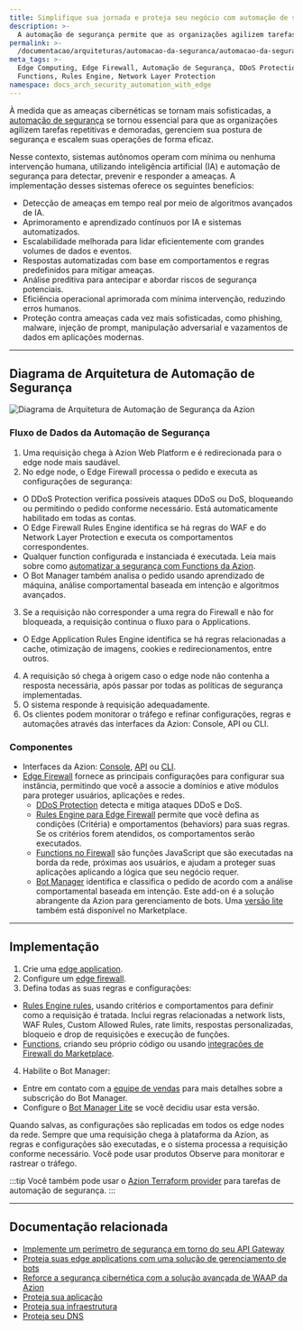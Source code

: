 ```yaml
---
title: Simplifique sua jornada e proteja seu negócio com automação de segurança
description: >-
  A automação de segurança permite que as organizações agilizem tarefas repetitivas e demoradas, gerenciem sua postura de segurança e escalem suas operações.
permalink: >-
  /documentacao/arquiteturas/automacao-da-seguranca/automacao-da-seguranca-com-edge-computing/
meta_tags: >-
  Edge Computing, Edge Firewall, Automação de Segurança, DDoS Protection, Edge
  Functions, Rules Engine, Network Layer Protection
namespace: docs_arch_security_automation_with_edge
---
```


À medida que as ameaças cibernéticas se tornam mais sofisticadas, a [automação de segurança](https://www.azion.com/pt-br/solucoes/automacao-de-seguranca/) se tornou essencial para que as organizações agilizem tarefas repetitivas e demoradas, gerenciem sua postura de segurança e escalem suas operações de forma eficaz.

Nesse contexto, sistemas autônomos operam com mínima ou nenhuma intervenção humana, utilizando inteligência artificial (IA) e automação de segurança para detectar, prevenir e responder a ameaças. A implementação desses sistemas oferece os seguintes benefícios:

- Detecção de ameaças em tempo real por meio de algoritmos avançados de IA.
- Aprimoramento e aprendizado contínuos por IA e sistemas automatizados.
- Escalabilidade melhorada para lidar eficientemente com grandes volumes de dados e eventos.
- Respostas automatizadas com base em comportamentos e regras predefinidos para mitigar ameaças.
- Análise preditiva para antecipar e abordar riscos de segurança potenciais.
- Eficiência operacional aprimorada com mínima intervenção, reduzindo erros humanos.
- Proteção contra ameaças cada vez mais sofisticadas, como phishing, malware, injeção de prompt, manipulação adversarial e vazamentos de dados em aplicações modernas.

---

## Diagrama de Arquitetura de Automação de Segurança

![Diagrama de Arquitetura de Automação de Segurança da Azion](/assets/docs/images/uploads/diagram-security-automation.png)

### Fluxo de Dados da Automação de Segurança

1. Uma requisição chega à Azion Web Platform e é redirecionada para o edge node mais saudável.
2. No edge node, o Edge Firewall processa o pedido e executa as configurações de segurança:
  - O DDoS Protection verifica possíveis ataques DDoS ou DoS, bloqueando ou permitindo o pedido conforme necessário. Está automaticamente habilitado em todas as contas.
  - O Edge Firewall Rules Engine identifica se há regras do WAF e do Network Layer Protection e executa os comportamentos correspondentes.
  - Qualquer function configurada e instanciada é executada. Leia mais sobre como [automatizar a segurança com Functions da Azion](/pt-br/documentacao/produtos/secure/automarizar/functions/).
  - O Bot Manager também analisa o pedido usando aprendizado de máquina, análise comportamental baseada em intenção e algoritmos avançados.
3. Se a requisição não corresponder a uma regra do Firewall e não for bloqueada, a requisição continua o fluxo para o Applications.
  - O Edge Application Rules Engine identifica se há regras relacionadas a cache, otimização de imagens, cookies e redirecionamentos, entre outros.
4. A requisição só chega à origem caso o edge node não contenha a resposta necessária, após passar por todas as políticas de segurança implementadas.
5. O sistema responde à requisição adequadamente.
6. Os clientes podem monitorar o tráfego e refinar configurações, regras e automações através das interfaces da Azion: Console, API ou CLI.

### Componentes

- Interfaces da Azion: [Console](/pt-br/documentacao/produtos/guias/conhecendo-o-azion-console/), [API](https://api.azion.com/) ou [CLI](/pt-br/documentacao/produtos/azion-cli/visao-geral/). 
- [Edge Firewall](/pt-br/documentacao/produtos/secure/edge-firewall/) fornece as principais configurações para configurar sua instância, permitindo que você a associe a domínios e ative módulos para proteger usuários, aplicações e redes.
  - [DDoS Protection](/pt-br/documentacao/produtos/secure/edge-firewall/ddos-protection/) detecta e mitiga ataques DDoS e DoS.
  - [Rules Engine para Edge Firewall](/pt-br/documentacao/produtos/secure/edge-firewall/rules-engine/) permite que você defina as condições (Critéria) e omportamentos (behaviors) para suas regras. Se os critérios forem atendidos, os comportamentos serão executados.
  - [Functions no Firewall](/pt-br/documentacao/produtos/secure/edge-firewall/edge-functions/) são funções JavaScript que são executadas na borda da rede, próximas aos usuários, e ajudam a proteger suas aplicações aplicando a lógica que seu negócio requer.
  - [Bot Manager](/pt-br/documentacao/produtos/secure/edge-firewall/bot-manager/) identifica e classifica o pedido de acordo com a análise comportamental baseada em intenção. Este add-on é a solução abrangente da Azion para gerenciamento de bots. Uma [versão lite](/pt-br/documentacao/produtos/guias/bot-manager-lite/) também está disponível no Marketplace.

---

## Implementação

1. Crie uma [edge application](/pt-br/documentacao/produtos/guias/build/criar-uma-aplicacao/).
2. Configure um [edge firewall](/pt-br/documentacao/produtos/guias/secure/edge-firewall-definir-main-settings/).
3. Defina todas as suas regras e configurações:
  - [Rules Engine rules](/pt-br/documentacao/produtos/secure/edge-firewall/rules-engine/), usando critérios e comportamentos para definir como a requisição é tratada. Inclui regras relacionadas a network lists, WAF Rules, Custom Allowed Rules, rate limits, respostas personalizadas, bloqueio e drop de requisições e execução de funções.
  - [Functions](/pt-br/documentacao/produtos/secure/edge-firewall/edge-functions/), criando seu próprio código ou usando [integrações de Firewall do Marketplace](/pt-br/documentacao/produtos/marketplace/integracoes/#edge-firewall-functions).
4. Habilite o Bot Manager:
- Entre em contato com a [equipe de vendas](https://www.azion.com/pt-br/contate-vendas/) para mais detalhes sobre a subscrição do Bot Manager.
- Configure o [Bot Manager Lite](/pt-br/documentacao/produtos/guias/bot-manager-lite/) se você decidiu usar esta versão.

Quando salvas, as configurações são replicadas em todos os edge nodes da rede. Sempre que uma requisição chega à plataforma da Azion, as regras e configurações são executadas, e o sistema processa a requisição conforme necessário. Você pode usar produtos Observe para monitorar e rastrear o tráfego.

:::tip
Você também pode usar o [Azion Terraform provider](/pt-br/documentacao/produtos/secure/automarizar/terraform/) para tarefas de automação de segurança.
:::

---

## Documentação relacionada

- [Implemente um perímetro de segurança em torno do seu API Gateway](/pt-br/documentacao/arquiteturas/api-gateways/implementar-seguranca-api-gateways/)
- [Proteja suas edge applications com uma solução de gerenciamento de bots](/pt-br/documentacao/arquiteturas/gerenciamento-de-bots/proteja-edge-applications-com-bot-management/)
- [Reforce a segurança cibernética com a solução avançada de WAAP da Azion](/pt-br/documentacao/arquiteturas/edge-firewall/web-application-and-api-protection-waap/)
- [Proteja sua aplicação](/pt-br/documentacao/produtos/secure/proteja-aplicacao/)
- [Proteja sua infraestrutura](/pt-br/documentacao/produtos/secure/proteja-infraestrutura/)
- [Proteja seu DNS](/pt-br/documentacao/produtos/secure/proteja-dns/)
